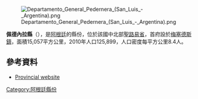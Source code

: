 [[Image:Departamento_General_Pedernera_(San_Luis_-_Argentina).png|right]]

'''佩德內拉縣'''（{{lang-es|Departamento General Pedernera}}），是[[阿根廷|阿根廷]]的縣份，位於該國中北部[[聖路易省|聖路易省]]，首府設於[[梅塞德斯鎮|梅塞德斯鎮]]，面積15,057平方公里，2010年人口125,899，人口密度每平方公里8.4人。

==參考資料==
* [http://www.sanluis.gov.ar/canal.asp?iCanal=7092 Provincial website]{{dead link|date=2017年11月 |bot=InternetArchiveBot |fix-attempted=yes }}

{{Argentina-geo-stub}}
[[Category:阿根廷縣份|Category:阿根廷縣份]]